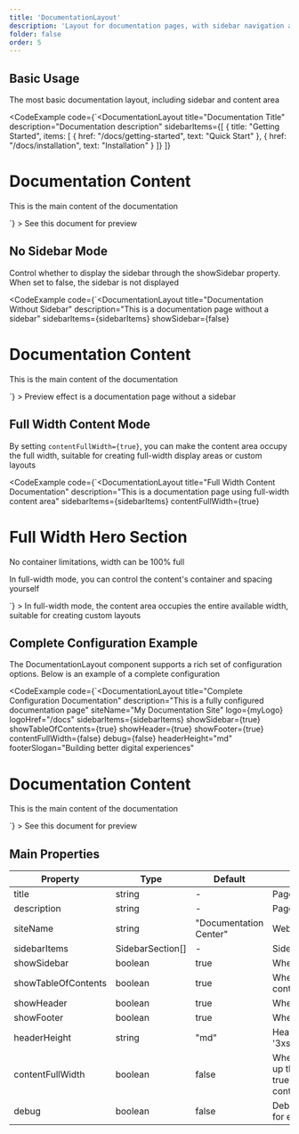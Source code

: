 ```yaml
---
title: 'DocumentationLayout'
description: 'Layout for documentation pages, with sidebar navigation and table of contents, supporting various configuration options'
folder: false
order: 5
---
```



## Basic Usage

The most basic documentation layout, including sidebar and content area

<CodeExample
  code={`<DocumentationLayout
  title="Documentation Title"
  description="Documentation description"
  sidebarItems={[
    { title: "Getting Started", items: [
      { href: "/docs/getting-started", text: "Quick Start" },
      { href: "/docs/installation", text: "Installation" }
    ]}
  ]}
>
  <h1>Documentation Content</h1>
  <p>This is the main content of the documentation</p>
</DocumentationLayout>`}
>
  See this document for preview
</CodeExample>

## No Sidebar Mode

Control whether to display the sidebar through the showSidebar property. When set to false, the sidebar is not displayed

<CodeExample
  code={`<DocumentationLayout
  title="Documentation Without Sidebar"
  description="This is a documentation page without a sidebar"
  sidebarItems={sidebarItems}
  showSidebar={false}
>
  <h1>Documentation Content</h1>
  <p>This is the main content of the documentation</p>
</DocumentationLayout>`}
>
  Preview effect is a documentation page without a sidebar
</CodeExample>

## Full Width Content Mode

By setting `contentFullWidth={true}`, you can make the content area occupy the full width, suitable for creating full-width display areas or custom layouts

<CodeExample
  code={`<DocumentationLayout
  title="Full Width Content Documentation"
  description="This is a documentation page using full-width content area"
  sidebarItems={sidebarItems}
  contentFullWidth={true}
>
  <!-- Full width Hero section -->
  <div class="cosy:bg-primary cosy:text-white cosy:p-10 cosy:text-center">
    <h1 class="cosy:text-3xl">Full Width Hero Section</h1>
    <p class="cosy:mt-4">No container limitations, width can be 100% full</p>
  </div>
  
  <!-- Custom container section -->
  <div class="cosy:container cosy:mx-auto cosy:p-6">
    <p>In full-width mode, you can control the content's container and spacing yourself</p>
  </div>
</DocumentationLayout>`}
>
  In full-width mode, the content area occupies the entire available width, suitable for creating custom layouts
</CodeExample>

## Complete Configuration Example

The DocumentationLayout component supports a rich set of configuration options. Below is an example of a complete configuration

<CodeExample
  code={`<DocumentationLayout
  title="Complete Configuration Documentation"
  description="This is a fully configured documentation page"
  siteName="My Documentation Site"
  logo={myLogo}
  logoHref="/docs"
  sidebarItems={sidebarItems}
  showSidebar={true}
  showTableOfContents={true}
  showHeader={true}
  showFooter={true}
  contentFullWidth={false}
  debug={false}
  headerHeight="md"
  footerSlogan="Building better digital experiences"
>
  <h1>Documentation Content</h1>
  <p>This is the main content of the documentation</p>
</DocumentationLayout>`}
>
  See this document for preview
</CodeExample>

## Main Properties

| Property | Type | Default | Description |
| --- | --- | --- | --- |
| title | string | - | Page title (required) |
| description | string | - | Page description |
| siteName | string | "Documentation Center" | Website name |
| sidebarItems | SidebarSection[] | - | Sidebar items (required) |
| showSidebar | boolean | true | Whether to display the sidebar |
| showTableOfContents | boolean | true | Whether to display the table of contents |
| showHeader | boolean | true | Whether to display the header |
| showFooter | boolean | true | Whether to display the footer |
| headerHeight | string | "md" | Header height, options: '3xs'/'2xs'/'xs'/'sm'/'md'/'lg'/'xl' |
| contentFullWidth | boolean | false | Whether the content area takes up the full width, when set to true, users can control the content layout themselves |
| debug | boolean | false | Debug mode, showing borders for each section | 
